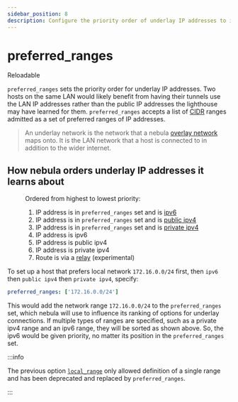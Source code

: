```yaml
---
sidebar_position: 8
description: Configure the priority order of underlay IP addresses to increase performance and reduce latency.
---
```



# preferred_ranges

<Pill className="mb-24">Reloadable</Pill>

`preferred_ranges` sets the priority order for underlay IP addresses. Two hosts on the same LAN would likely benefit
from having their tunnels use the LAN IP addresses rather than the public IP addresses the lighthouse may have learned
for them. `preferred_ranges` accepts a list of [CIDR](https://en.wikipedia.org/wiki/Classless_Inter-Domain_Routing)
ranges admitted as a set of preferred ranges of IP addresses.

> An underlay network is the network that a nebula [overlay network](https://en.wikipedia.org/wiki/Overlay_network) maps
> onto. It is the LAN network that a host is connected to in addition to the wider internet.

## How nebula orders underlay IP addresses it learns about

<figure>
<figcaption>

Ordered from highest to lowest priority:

</figcaption>

1. IP address is in `preferred_ranges` set and is [ipv6](https://en.wikipedia.org/wiki/IPv6)
1. IP address is in `preferred_ranges` set and is [public ipv4](https://en.wikipedia.org/wiki/IPv4)
1. IP address is in `preferred_ranges` set and is [private ipv4](https://en.wikipedia.org/wiki/IPv4#Private_networks)
1. IP address is ipv6
1. IP address is public ipv4
1. IP address is private ipv4
1. Route is via a [relay](/docs/config/relay/) (experimental)

</figure>

To set up a host that prefers local network `172.16.0.0/24` first, then `ipv6` then `public ipv4` then `private ipv4`,
specify:

```yml
preferred_ranges: ['172.16.0.0/24']
```

This would add the network range `172.16.0.0/24` to the `preferred_ranges` set, which nebula will use to influence its
ranking of options for underlay connections. If multiple types of ranges are specified, such as a private ipv4 range and
an ipv6 range, they will be sorted as shown above. So, the ipv6 would be given priority, no matter its position in the
`preferred_ranges` set.

:::info

The previous option [`local_range`](/docs/config/local-range/) only allowed definition of a single range and has been
deprecated and replaced by `preferred_ranges`.

:::
